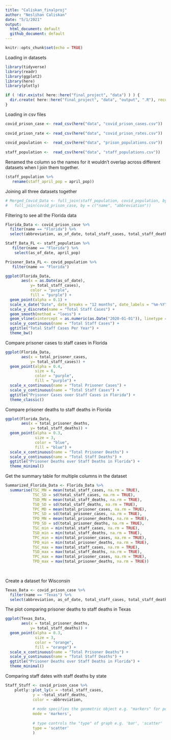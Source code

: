 ```yaml
---
title: "Caliskan_finalproj"
author: "Neslihan Caliskan"
date: "5/1/2021"
output: 
  html_document: default
  github_document: default
---
```


```r
knitr::opts_chunk$set(echo = TRUE)
```

Loading in datasets
```r
library(tidyverse)
library(readr)
library(ggplot2)
library(here)
library(plotly)
```


```r
if ( !dir.exists( here::here("final_project", "data") ) ) {
  dir.create( here::here("final_project", "data", "output", ".R"), recursive = TRUE )
}

```

Loading in csv files
```r
covid_prison_case <- read_csv(here("data", "covid_prison_cases.csv"))
                       
covid_prison_rate <- read_csv(here("data", "covid_prison_rates.csv"))
                       
covid_population <-  read_csv(here("data", "prison_populations.csv"))
                   
staff_population <-  read_csv(here("data", "staff_populations.csv"))

```


Renamed the column so the names for it wouldn't overlap across different datasets when I join them together.
```r
(staff_population %>% 
   rename(staff_april_pop = april_pop))

```

Joining all three datasets together
```r
# Merged_Covid_Data <- full_join(staff_population, covid_population, by = c("name", "abbreviation")) %>% 
#   full_join(covid_prison_case, by = c("name", "abbreviation"))

```

Filtering to see all the Florida data
```r
Florida_Data <- covid_prison_case %>% 
  filter(name == "Florida") %>% 
  select(abbreviation, as_of_date, total_staff_cases, total_staff_deaths, total_prisoner_cases, total_prisoner_deaths)
```


```r
Staff_Data_FL <- staff_population %>% 
   filter(name == "Florida") %>% 
    select(as_of_date, april_pop)

```


```r
Prisoner_Data_FL <- covid_population %>% 
   filter(name == "Florida") 
```


```r
ggplot(Florida_Data,
       aes(x = as.Date(as_of_date), 
           y= total_staff_cases),
           color = "purple",
           fill = "purple") +
  geom_point(alpha = 0.1) +
  scale_x_date("Date", date_breaks = "12 months", date_labels = "%m-%Y") +
  scale_y_discrete(name = "Total Staff Cases") +
  geom_smooth(method = "loess") +
  geom_vline(xintercept = as.numeric(as.Date("2020-01-01")), linetype = "dashed") +
  scale_y_continuous(name = "Total Staff Cases") +
  ggtitle("Total Staff Cases Per Year") +
  theme_bw() 

```


Compare prisoner cases to staff cases in Florida
```r
ggplot(Florida_Data,
       aes(x = total_prisoner_cases, 
           y= total_staff_cases)) +
  geom_point(alpha = 0.4,
             size = 6,
             color = "purple",
             fill = "purple") +
  scale_x_continuous(name = "Total Prisoner Cases") +
  scale_y_continuous(name = "Total Staff Cases") +
  ggtitle("Prisoner Cases over Staff Cases in Florida") +
  theme_classic() 
```


Compare prisoner deaths to staff deaths in Florida
```r
ggplot(Florida_Data,
       aes(x = total_prisoner_deaths, 
           y= total_staff_deaths)) +
  geom_point(alpha = 0.3,
             size = 3,
             color = "blue",
             fill = "blue") +
  scale_x_continuous(name = "Total Prisoner Deaths") +
  scale_y_continuous(name = "Total Staff Deaths") +
  ggtitle("Prisoner Deaths over Staff Deaths in Florida") +
  theme_minimal() 
```


Get the summary table for multiple columns in the dataset
```r
Summarized_Florida_Data <- Florida_Data %>% 
  summarise(TSC_MN = mean(total_staff_cases, na.rm = TRUE),
            TSC_SD = sd(total_staff_cases, na.rm = TRUE),
            TSD_MN = mean(total_staff_deaths, na.rm = TRUE),
            TSD_SD = sd(total_staff_deaths, na.rm = TRUE),
            TPC_MD = mean(total_prisoner_cases, na.rm = TRUE),
            TPC_SD = sd(total_prisoner_cases, na.rm = TRUE),
            TPD_MN = mean(total_prisoner_deaths, na.rm = TRUE),
            TPD_SD = sd(total_prisoner_deaths, na.rm = TRUE),
            TSC_min = min(total_staff_cases, na.rm = TRUE),
            TSD_min = min(total_staff_deaths, na.rm = TRUE),
            TPC_min = min(total_prisoner_cases, na.rm = TRUE),
            TPD_min = min(total_prisoner_deaths, na.rm = TRUE),
            TSC_max = max(total_staff_cases, na.rm = TRUE),
            TSD_max = max(total_staff_deaths, na.rm = TRUE),
            TPC_max = max(total_prisoner_cases, na.rm = TRUE),
            TPD_max = max(total_prisoner_deaths, na.rm = TRUE))
            
            
```

Create a dataset for Wisconsin
```r
Texas_Data <- covid_prison_case %>% 
  filter(name == "Texas") %>% 
  select(abbreviation, as_of_date, total_staff_cases, total_staff_deaths, total_prisoner_cases, total_prisoner_deaths)
```

The plot comparing prisoner deaths to staff deaths in Texas
```r
ggplot(Texas_Data,
       aes(x = total_prisoner_deaths, 
           y= total_staff_deaths)) +
  geom_point(alpha = 0.3,
             size = 3,
             color = "orange",
             fill = "orange") +
  scale_x_continuous(name = "Total Prisoner Deaths") +
  scale_y_continuous(name = "Total Staff Deaths") +
  ggtitle("Prisoner Deaths over Staff Deaths in Florida") +
  theme_minimal() 
```


Comparing staff dates with staff deaths by state
```r
Staff_Stuff <- covid_prison_case %>%
    plotly::plot_ly(x = ~total_staff_cases,
            y = ~total_staff_deaths,
            color = ~abbreviation,
            
            # mode specifies the geometric object e.g. "markers" for points, "line" for lines
            mode = 'markers',
            
            # type controls the "type" of graph e.g. 'bar', 'scatter'
            type = 'scatter'
            )

```





